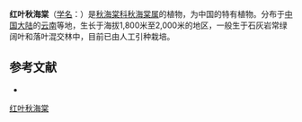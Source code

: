 {{Speciesbox
| taxon = Begonia rhodophylla
| authority =[[C.Y.Wu|C.Y.Wu]], 1995
}}

'''红叶秋海棠'''（[[学名|学名]]：{{lang|la|''Begonia rhodophylla''}}）是[[秋海棠科|秋海棠科]][[秋海棠属|秋海棠属]]的植物，为中国的特有植物。分布于[[中国大陆|中国大陆]]的[[云南|云南]]等地，生长于海拔1,800米至2,000米的地区，一般生于石灰岩常绿阔叶和落叶混交林中，目前已由人工引种栽培。

== 参考文献 ==
<div class="references-small">
* {{cite web| url =http://www.bioinfo.cn/db05/KmzwSpecies.php?action=view&id=1238| title =红叶秋海棠| work =《中国高等植物数据库全库》| publisher =中国科学院微生物研究所| author =昆明植物研究所| accessdate =2009-02-22}}{{dead link|date=2018年4月 |bot=InternetArchiveBot |fix-attempted=yes }}
</div>
{{Taxonbar|from=Q15225383}}

[[Category:秋海棠属|红叶秋海棠]]


{{植物小作品}}